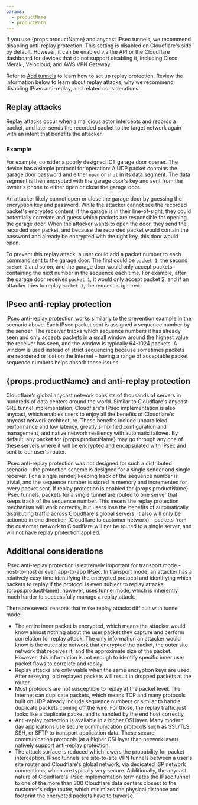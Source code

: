 ```yaml
---
params:
  - productName
  - productPath
---
```



If you use {props.productName} and <GlossaryTooltip term="anycast">anycast</GlossaryTooltip> <GlossaryTooltip term="IPsec tunnel">IPsec</GlossaryTooltip> tunnels, we recommend disabling anti-replay protection. This setting is disabled on Cloudflare's side by default. However, it can be enabled via the API or the Cloudflare dashboard for devices that do not support disabling it, including Cisco Meraki, Velocloud, and AWS VPN Gateway.

Refer to <a href={props.productPath}>Add tunnels</a> to learn how to set up replay protection. Review the information below to learn about replay attacks, why we recommend disabling IPsec anti-replay, and related considerations.

## Replay attacks

Replay attacks occur when a malicious actor intercepts and records a packet, and later sends the recorded packet to the target network again with an intent that benefits the attacker.

### Example

For example, consider a poorly designed IOT garage door opener. The device has a simple protocol for operation: A UDP packet contains the garage door password and either `open` or `shut` in its data segment. The data segment is then encrypted with the garage door's key and sent from the owner's phone to either open or close the garage door.

An attacker likely cannot open or close the garage door by guessing the encryption key and password. While the attacker cannot see the recorded packet's encrypted content, if the garage is in their line-of-sight, they could potentially correlate and guess which packets are responsible for opening the garage door. When the attacker wants to open the door, they send the recorded `open` packet, and because the recorded packet would contain the password and already be encrypted with the right key, this door would open.

To prevent this replay attack, a user could add a packet number to each command sent to the garage door. The first could be `packet 1`, the second `packet 2` and so on, and the garage door would only accept packets containing the next number in the sequence each time. For example, after the garage door receives `packet 1`, it would only accept packet 2, and if an attacker tries to replay `packet 1`, the request is ignored.

## IPsec anti-replay protection

IPsec anti-replay protection works similarly to the prevention example in the scenario above. Each IPsec packet sent is assigned a sequence number by the sender. The receiver tracks which sequence numbers it has already seen and only accepts packets in a small window around the highest value the receiver has seen, and the window is typically 64-1024 packets. A window is used instead of strict sequencing because sometimes packets are reordered or lost on the Internet - having a range of acceptable packet sequence numbers helps absorb these issues.

## {props.productName} and anti-replay protection

Cloudflare's global anycast network consists of thousands of servers in hundreds of data centers around the world. Similar to Cloudflare's anycast <GlossaryTooltip term="GRE tunnel">GRE</GlossaryTooltip> tunnel implementation, Cloudflare's IPsec implementation is also anycast, which enables users to enjoy all the benefits of Cloudflare's anycast network architecture. These benefits include unparalleled performance and low latency, greatly simplified configuration and management, and native network resiliency with automatic failover. By default, any packet for {props.productName} may go through any one of these servers where it will be encrypted and encapsulated with IPsec and sent to our user's router.

IPsec anti-replay protection was not designed for such a distributed scenario - the protection scheme is designed for a single sender and single receiver. For a single sender, keeping track of the sequence number is trivial, and the sequence number is stored in memory and incremented for every packet sent. If replay protection is enabled for {props.productName} IPsec tunnels, packets for a single tunnel are routed to one server that keeps track of the sequence number. This means the replay protection mechanism will work correctly, but users lose the benefits of automatically distributing traffic across Cloudflare's global servers. It also will only be actioned in one direction (Cloudflare to customer network) - packets from the customer network to Cloudflare will not be routed to a single server, and will not have replay protection applied.

## Additional considerations

IPsec anti-replay protection is extremely important for transport mode - host-to-host or even app-to-app IPsec. In transport mode, an attacker has a relatively easy time identifying the encrypted protocol and identifying which packets to replay if the protocol is even subject to replay attacks. {props.productName}, however, uses tunnel mode, which is inherently much harder to successfully manage a replay attack.

There are several reasons that make replay attacks difficult with tunnel mode:

- The entire inner packet is encrypted, which means the attacker would know almost nothing about the user packet they capture and perform correlation for replay attack. The only information an attacker would know is the outer site network that encrypted the packet, the outer site network that receives it, and the approximate size of the packet. However, this information is not enough to identify specific inner user packet flows to correlate and replay.
- Replay attacks are only viable when the same encryption keys are used. After rekeying, old replayed packets will result in dropped packets at the router.
- Most protocols are not susceptible to replay at the packet level. The Internet can duplicate packets, which means TCP and many protocols built on UDP already include sequence numbers or similar to handle duplicate packets coming off the wire. For those, the replay traffic just looks like a duplicate packet and is handled by the end host correctly.
- Anti-replay protection is available in a higher OSI layer. Many modern day applications use secure communication protocols such as SSL/TLS, SSH, or SFTP to transport application data. These secure communication protocols (at a higher OSI layer than network layer) natively support anti-replay protection.
- The attack surface is reduced which lowers the probability for packet interception. IPsec tunnels are site-to-site VPN tunnels between a user's site router and Cloudflare's global network, via dedicated ISP network connections, which are typically very secure. Additionally, the anycast nature of Cloudflare's IPsec implementation terminates the IPsec tunnel to one of the more than 300 Cloudflare data centers closest to the customer's edge router, which minimizes the physical distance and footprint the encrypted packets have to traverse.

